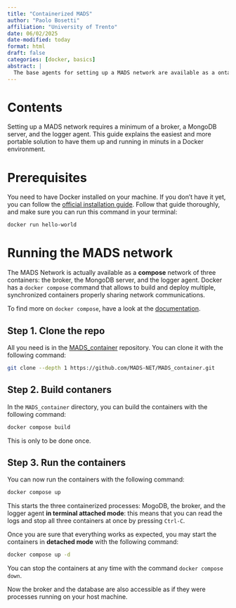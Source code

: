 ```yaml
---
title: "Containerized MADS"
author: "Paolo Bosetti"
affiliation: "University of Trento"
date: 06/02/2025
date-modified: today
format: html
draft: false
categories: [docker, basics]
abstract: |
  The base agents for setting up a MADS network are available as a ontainerized environment.
---
```


# Contents

Setting up a MADS network requires a minimum of a broker, a MongoDB server, and the logger agent. This guide explains the easiest and more portable solution to have them up and running in minuts in a Docker environment.

# Prerequisites

You need to have Docker installed on your machine. If you don't have it yet, you can follow the [official installation guide](https://docs.docker.com/get-docker/). Follow that guide thoroughly, and make sure you can run this command in your terminal:

```sh
docker run hello-world
```

# Running the MADS network

The MADS Network is actually available as a **compose** network of three containers: the broker, the MongoDB server, and the logger agent. Docker has a `docker compose` command that allows to build and deploy multiple, synchronized containers properly sharing network communications.

To find more on `docker compose`, have a look at the [documentation](https://docs.docker.com/compose/).

## Step 1. Clone the repo

All you need is in the [MADS_container](https://github.com/MADS-NET/MADS_container) repository. You can clone it with the following command:

```sh
git clone --depth 1 https://github.com/MADS-NET/MADS_container.git
```

## Step 2. Build contaners

In the `MADS_container` directory, you can build the containers with the following command:

```sh
docker compose build
```

::: callout-note
This is only to be done once.
:::

## Step 3. Run the containers

You can now run the containers with the following command:

```sh
docker compose up
```

This starts the three containerized processes: MogoDB, the broker, and the logger agent **in terminal attached mode**: this means that you can read the logs and stop all three containers at once by pressing `Ctrl-C`. 

Once you are sure that everything works as expected, you may start the containers in **detached mode** with the following command:

```sh
docker compose up -d
```

::: callout-note
You can stop the containers at any time with the command `docker compose down`.
:::

Now the broker and the database are also accessible as if they were processes running on your host machine.